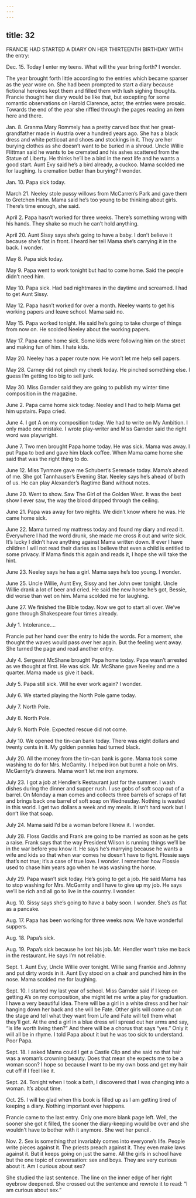 ```yaml
---
---
---
```

title: 32
---






FRANCIE HAD STARTED A DIARY ON HER THIRTEENTH BIRTHDAY WITH the entry:

Dec. 15. Today I enter my teens. What will the year bring forth? I wonder.



The year brought forth little according to the entries which became sparser as the year wore on. She had been prompted to start a diary because fictional heroines kept them and filled them with lush sighing thoughts. Francie thought her diary would be like that, but excepting for some romantic observations on Harold Clarence, actor, the entries were prosaic. Towards the end of the year she riffled through the pages reading an item here and there.

Jan. 8. Granma Mary Rommely has a pretty carved box that her great-grandfather made in Austria over a hundred years ago. She has a black dress and white petticoat and shoes and stockings in it. They are her burying clothes as she doesn’t want to be buried in a shroud. Uncle Willie Flittman said he wants to be cremated and his ashes scattered from the Statue of Liberty. He thinks he’ll be a bird in the next life and he wants a good start. Aunt Evy said he’s a bird already, a cuckoo. Mama scolded me for laughing. Is cremation better than burying? I wonder.

Jan. 10. Papa sick today.

March 21. Neeley stole pussy willows from McCarren’s Park and gave them to Gretchen Hahn. Mama said he’s too young to be thinking about girls. There’s time enough, she said.

April 2. Papa hasn’t worked for three weeks. There’s something wrong with his hands. They shake so much he can’t hold anything.

April 20. Aunt Sissy says she’s going to have a baby. I don’t believe it because she’s flat in front. I heard her tell Mama she’s carrying it in the back. I wonder.

May 8. Papa sick today.

May 9. Papa went to work tonight but had to come home. Said the people didn’t need him.

May 10. Papa sick. Had bad nightmares in the daytime and screamed. I had to get Aunt Sissy.

May 12. Papa hasn’t worked for over a month. Neeley wants to get his working papers and leave school. Mama said no.

May 15. Papa worked tonight. He said he’s going to take charge of things from now on. He scolded Neeley about the working papers.

May 17. Papa came home sick. Some kids were following him on the street and making fun of him. I hate kids.

May 20. Neeley has a paper route now. He won’t let me help sell papers.

May 28. Carney did not pinch my cheek today. He pinched something else. I guess I’m getting too big to sell junk.

May 30. Miss Garnder said they are going to publish my winter time composition in the magazine.

June 2. Papa came home sick today. Neeley and I had to help Mama get him upstairs. Papa cried.

June 4. I got A on my composition today. We had to write on My Ambition. I only made one mistake. I wrote play-writer and Miss Garnder said the right word was playwright.

June 7. Two men brought Papa home today. He was sick. Mama was away. I put Papa to bed and gave him black coffee. When Mama came home she said that was the right thing to do.

June 12. Miss Tynmore gave me Schubert’s Serenade today. Mama’s ahead of me. She got Tannhauser’s Evening Star. Neeley says he’s ahead of both of us. He can play Alexander’s Ragtime Band without notes.

June 20. Went to show. Saw The Girl of the Golden West. It was the best show I ever saw, the way the blood dripped through the ceiling.

June 21. Papa was away for two nights. We didn’t know where he was. He came home sick.

June 22. Mama turned my mattress today and found my diary and read it. Everywhere I had the word drunk, she made me cross it out and write sick. It’s lucky I didn’t have anything against Mama written down. If ever I have children I will not read their diaries as I believe that even a child is entitled to some privacy. If Mama finds this again and reads it, I hope she will take the hint.

June 23. Neeley says he has a girl. Mama says he’s too young. I wonder.

June 25. Uncle Willie, Aunt Evy, Sissy and her John over tonight. Uncle Willie drank a lot of beer and cried. He said the new horse he’s got, Bessie, did worse than wet on him. Mama scolded me for laughing.

June 27. We finished the Bible today. Now we got to start all over. We’ve gone through Shakespeare four times already.

July 1. Intolerance….



Francie put her hand over the entry to hide the words. For a moment, she thought the waves would pass over her again. But the feeling went away. She turned the page and read another entry.

July 4. Sergeant McShane brought Papa home today. Papa wasn’t arrested as we thought at first. He was sick. Mr. McShane gave Neeley and me a quarter. Mama made us give it back.

July 5. Papa still sick. Will he ever work again? I wonder.

July 6. We started playing the North Pole game today.

July 7. North Pole.

July 8. North Pole.

July 9. North Pole. Expected rescue did not come.

July 10. We opened the tin-can bank today. There was eight dollars and twenty cents in it. My golden pennies had turned black.

July 20. All the money from the tin-can bank is gone. Mama took some washing to do for Mrs. McGarrity. I helped iron but burnt a hole on Mrs. McGarrity’s drawers. Mama won’t let me iron anymore.

July 23. I got a job at Hendler’s Restaurant just for the summer. I wash dishes during the dinner and supper rush. I use gobs of soft soap out of a barrel. On Monday a man comes and collects three barrels of scraps of fat and brings back one barrel of soft soap on Wednesday. Nothing is wasted in this world. I get two dollars a week and my meals. It isn’t hard work but I don’t like that soap.

July 24. Mama said I’d be a woman before I knew it. I wonder.

July 28. Floss Gaddis and Frank are going to be married as soon as he gets a raise. Frank says that the way President Wilson is running things we’ll be in the war before you know it. He says he’s marrying because he wants a wife and kids so that when war comes he doesn’t have to fight. Flossie says that’s not true; it’s a case of true love. I wonder. I remember how Flossie used to chase him years ago when he was washing the horse.

July 29. Papa wasn’t sick today. He’s going to get a job. He said Mama has to stop washing for Mrs. McGarrity and I have to give up my job. He says we’ll be rich and all go to live in the country. I wonder.

Aug. 10. Sissy says she’s going to have a baby soon. I wonder. She’s as flat as a pancake.

Aug. 17. Papa has been working for three weeks now. We have wonderful suppers.

Aug. 18. Papa’s sick.

Aug. 19. Papa’s sick because he lost his job. Mr. Hendler won’t take me back in the restaurant. He says I’m not reliable.

Sept. 1. Aunt Evy, Uncle Willie over tonight. Willie sang Frankie and Johnny and put dirty words in it. Aunt Evy stood on a chair and punched him in the nose. Mama scolded me for laughing.

Sept. 10. I started my last year of school. Miss Garnder said if I keep on getting A’s on my composition, she might let me write a play for graduation. I have a very beautiful idea. There will be a girl in a white dress and her hair hanging down her back and she will be Fate. Other girls will come out on the stage and tell what they want from Life and Fate will tell them what they’ll get. At the end a girl in a blue dress will spread out her arms and say, “Is life worth living then?” And there will be a chorus that says “yes.” Only it will all be in rhyme. I told Papa about it but he was too sick to understand. Poor Papa.

Sept. 18. I asked Mama could I get a Castle Clip and she said no that hair was a woman’s crowning beauty. Does that mean she expects me to be a woman soon? I hope so because I want to be my own boss and get my hair cut off if I feel like it.

Sept. 24. Tonight when I took a bath, I discovered that I was changing into a woman. It’s about time.

Oct. 25. I will be glad when this book is filled up as I am getting tired of keeping a diary. Nothing important ever happens.



Francie came to the last entry. Only one more blank page left. Well, the sooner she got it filled, the sooner the diary-keeping would be over and she wouldn’t have to bother with it anymore. She wet her pencil.

Nov. 2. Sex is something that invariably comes into everyone’s life. People write pieces against it. The priests preach against it. They even make laws against it. But it keeps going on just the same. All the girls in school have but the one topic of conversation: sex and boys. They are very curious about it. Am I curious about sex?



She studied the last sentence. The line on the inner edge of her right eyebrow deepened. She crossed out the sentence and rewrote it to read: “I am curious about sex.”